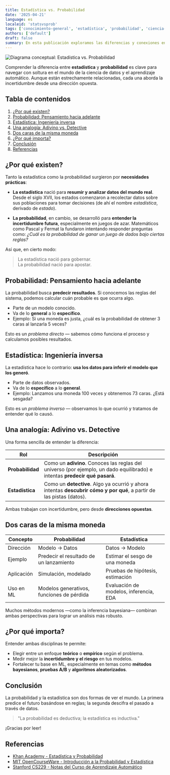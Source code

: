 ```yaml
---
title: Estadística vs. Probabilidad
date: '2025-04-21'
language: es
localeid: 'statsvsprob'
tags: ['conocimiento-general', 'estadística', 'probabilidad', 'ciencia-de-datos']
authors: ['default']
draft: false
summary: En esta publicación exploramos las diferencias y conexiones entre estadística y probabilidad, dos pilares fundamentales de la ciencia de datos y el aprendizaje automático.
---
```


<div className="flex justify-center">
  <div className="w-full max-w-screen-md overflow-hidden">
    <img
      src="/static/images/2025-04-21-statistics-vs-probability/probability-vs-statistics-1024x576.jpg"
      alt="Diagrama conceptual: Estadística vs. Probabilidad"
      className="mx-auto"
    />
  </div>
</div>

Comprender la diferencia entre **estadística** y **probabilidad** es clave para navegar con soltura en el mundo de la ciencia de datos y el aprendizaje automático. Aunque están estrechamente relacionadas, cada una aborda la incertidumbre desde una dirección opuesta.

## Tabla de contenidos

1. [¿Por qué existen?](#por-qué-existen)
2. [Probabilidad: Pensamiento hacia adelante](#probabilidad-pensamiento-hacia-adelante)
3. [Estadística: Ingeniería inversa](#estadística-ingeniería-inversa)
4. [Una analogía: Adivino vs. Detective](#una-analogía-adivino-vs-detective)
5. [Dos caras de la misma moneda](#dos-caras-de-la-misma-moneda)
6. [¿Por qué importa?](#por-qué-importa)
7. [Conclusión](#conclusión)
8. [Referencias](#referencias)

## ¿Por qué existen?

Tanto la estadística como la probabilidad surgieron por **necesidades prácticas**:

- **La estadística** nació para **resumir y analizar datos del mundo real**. Desde el siglo XVII, los estados comenzaron a recolectar datos sobre sus poblaciones para tomar decisiones (de ahí el nombre *estadística*, derivado de *estado*).

- **La probabilidad**, en cambio, se desarrolló para **entender la incertidumbre futura**, especialmente en juegos de azar. Matemáticos como Pascal y Fermat la fundaron intentando responder preguntas como: *¿Cuál es la probabilidad de ganar un juego de dados bajo ciertas reglas?*

Así que, en cierto modo:
> La estadística nació para gobernar.  
> La probabilidad nació para apostar.

## Probabilidad: Pensamiento hacia adelante

La probabilidad busca **predecir resultados**. Si conocemos las reglas del sistema, podemos calcular cuán probable es que ocurra algo.

- Parte de un modelo conocido.  
- Va de lo **general** a lo **específico**.  
- Ejemplo: Si una moneda es justa, ¿cuál es la probabilidad de obtener 3 caras al lanzarla 5 veces?

Esto es un *problema directo* — sabemos cómo funciona el proceso y calculamos posibles resultados.

## Estadística: Ingeniería inversa

La estadística hace lo contrario: **usa los datos para inferir el modelo que los generó**.

- Parte de datos observados.  
- Va de lo **específico** a lo **general**.  
- Ejemplo: Lanzamos una moneda 100 veces y obtenemos 73 caras. ¿Está sesgada?

Esto es un *problema inverso* — observamos lo que ocurrió y tratamos de entender qué lo causó.

## Una analogía: Adivino vs. Detective

Una forma sencilla de entender la diferencia:

| Rol              | Descripción                                                                 |
|------------------|------------------------------------------------------------------------------|
| **Probabilidad** | Como un **adivino**. Conoces las reglas del universo (por ejemplo, un dado equilibrado) e intentas **predecir qué pasará**. |
| **Estadística**   | Como un **detective**. Algo ya ocurrió y ahora intentas **descubrir cómo y por qué**, a partir de las pistas (datos). |

Ambas trabajan con incertidumbre, pero desde **direcciones opuestas**.

## Dos caras de la misma moneda

| Concepto     | Probabilidad                          | Estadística                             |
|--------------|----------------------------------------|------------------------------------------|
| Dirección    | Modelo → Datos                         | Datos → Modelo                           |
| Ejemplo      | Predecir el resultado de un lanzamiento | Estimar el sesgo de una moneda           |
| Aplicación   | Simulación, modelado                   | Pruebas de hipótesis, estimación         |
| Uso en ML    | Modelos generativos, funciones de pérdida | Evaluación de modelos, inferencia, EDA |

Muchos métodos modernos —como la inferencia bayesiana— combinan ambas perspectivas para lograr un análisis más robusto.

## ¿Por qué importa?

Entender ambas disciplinas te permite:

- Elegir entre un enfoque **teórico** o **empírico** según el problema.  
- Medir mejor la **incertidumbre y el riesgo** en tus modelos.  
- Fortalecer tu base en ML, especialmente en temas como **métodos bayesianos**, **pruebas A/B** y **algoritmos aleatorizados**.

## Conclusión

La probabilidad y la estadística son dos formas de ver el mundo. La primera predice el futuro basándose en reglas; la segunda descifra el pasado a través de datos.

> "La probabilidad es deductiva; la estadística es inductiva."

¡Gracias por leer!

## Referencias

- [Khan Academy - Estadística y Probabilidad](https://www.khanacademy.org/math/statistics-probability)
- [MIT OpenCourseWare - Introducción a la Probabilidad y Estadística](https://ocw.mit.edu/courses/mathematics/18-05-introduction-to-probability-and-statistics-spring-2014/)
- [Stanford CS229 - Notas del Curso de Aprendizaje Automático](https://cs229.stanford.edu/syllabus.html)